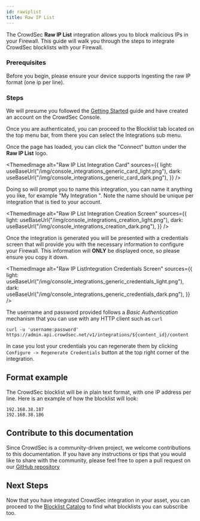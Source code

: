 ```yaml
---
id: rawiplist
title: Raw IP List
---
```


The CrowdSec **Raw IP List** integration allows you to block malicious IPs in your Firewall. This guide will walk you through the steps to integrate CrowdSec blocklists with your Firewall.

### Prerequisites

Before you begin, please ensure your device supports ingesting the raw IP format (one ip per line).

### Steps

We will presume you followed the [Getting Started](integrations/intro.mdx) guide and have created an account on the CrowdSec Console.

Once you are authenticated, you can proceed to the Blocklist tab located on the top menu bar, from there you can select the Integrations sub menu.

Once the page has loaded, you can click the "Connect" button under the **Raw IP List** logo.

<ThemedImage
    alt="Raw IP List Integration Card"
    sources={{
        light: useBaseUrl("/img/console_integrations_generic_card_light.png"),
        dark: useBaseUrl("/img/console_integrations_generic_card_dark.png"),
    }}
/>

Doing so will prompt you to name this integration, you can name it anything you like, for example "My Integration ". Note the name should be unique per integration that is tied to your account.

<ThemedImage
    alt="Raw IP List Integration Creation Screen"
    sources={{
        light: useBaseUrl("/img/console_integrations_creation_light.png"),
        dark: useBaseUrl("/img/console_integrations_creation_dark.png"),
    }}
/>

Once the integration is generated you will be presented with a credentials screen that will provide you with the necessary information to configure your Firewall. This information will **ONLY** be displayed once, so please ensure you copy it down.

<ThemedImage
    alt="Raw IP ListIntegration Credentials Screen"
    sources={{
        light: useBaseUrl("/img/console_integrations_generic_credentials_light.png"),
        dark: useBaseUrl("/img/console_integrations_generic_credentials_dark.png"),
    }}
/>

The username and password provided follows a *Basic Authentication* mechanism that you can use with any HTTP client such as `curl`

```
curl -u 'username:password' https://admin.api.crowdsec.net/v1/integrations/${content_id}/content
```

In case you lost your credentials you can regenerate them by clicking `Configure -> Regenerate Credentials` button at the top right corner of the integration.

## Format example

The CrowdSec blocklist will be in plain text format, with one IP address per line. Here is an example of how the blocklist will look:

```
192.168.38.187
192.168.38.186
```

## Contribute to this documentation

Since CrowdSec is a community-driven project, we welcome contributions to this documentation. If you have any instructions or tips that you would like to share with the community, please feel free to open a pull request on our [GitHub repository](https://github.com/crowdsecurity/crowdsec-docs)

## Next Steps

Now that you have integrated CrowdSec integration in your asset, you can proceed to the [Blocklist Catalog](console/blocklists/catalog.md) to find what blocklists you can subscribe too.
